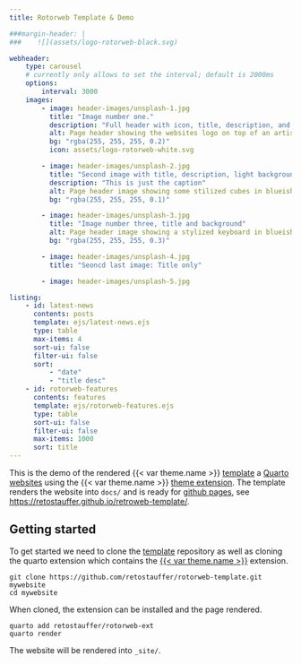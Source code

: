 ```yaml
---
title: Rotorweb Template & Demo

###margin-header: |
###    ![](assets/logo-rotorweb-black.svg)

webheader:
    type: carousel
    # currently only allows to set the interval; default is 2000ms
    options:
        interval: 3000
    images:
        - image: header-images/unsplash-1.jpg
          title: "Image number one."
          description: "Full header with icon, title, description, and background color."
          alt: Page header showing the websites logo on top of an artistic blueish background.
          bg: "rgba(255, 255, 255, 0.2)"
          icon: assets/logo-rotorweb-white.svg

        - image: header-images/unsplash-2.jpg
          title: "Second image with title, description, light background, without an icon."
          description: "This is just the caption"
          alt: Page header image showing some stilized cubes in blueish color.
          bg: "rgba(255, 255, 255, 0.1)"

        - image: header-images/unsplash-3.jpg
          title: "Image number three, title and background"
          alt: Page header image showing a stylized keyboard in blueish color.
          bg: "rgba(255, 255, 255, 0.3)"

        - image: header-images/unsplash-4.jpg
          title: "Seoncd last image: Title only"

        - image: header-images/unsplash-5.jpg

listing:
    - id: latest-news
      contents: posts
      template: ejs/latest-news.ejs
      type: table
      max-items: 4
      sort-ui: false
      filter-ui: false
      sort:
          - "date"
          - "title desc"
    - id: rotorweb-features
      contents: features
      template: ejs/rotorweb-features.ejs
      type: table
      sort-ui: false
      filter-ui: false
      max-items: 1000
      sort: title
---
```



This is the demo of the rendered
{{< var theme.name >}} [template]({{< var links.rotorweb-template >}})
a [Quarto]({{< var links.quarto >}}) [websites]({{< var.links.quarto-websites >}})
using the {{< var theme.name >}} [theme extension]({{ links.rotorweb-ext >}}).
The template renders the website into `docs/` and is ready for
[github pages](https://pages.github.com/), see
<https://retostauffer.github.io/retroweb-template/>.

:::::: {.grid}
::::: {.g-col-6}
:::: {#latest-news}
::::
:::::
::::: {.g-col-6}
:::: {#rotorweb-features}
::::
:::::
::::::


## Getting started

To get started we need to clone the [template]({{< var links.rotorweb-template >}})
repository as well as cloning the quarto extension which contains the
[{{< var theme.name >}}]({{< var links.rotorweb-ext >}}) extension.

```
git clone https://github.com/retostauffer/rotorweb-template.git mywebsite
cd mywebsite
```

When cloned, the extension can be installed and the page rendered.

```
quarto add retostauffer/rotorweb-ext
quarto render
```

The website will be rendered into `_site/`.


